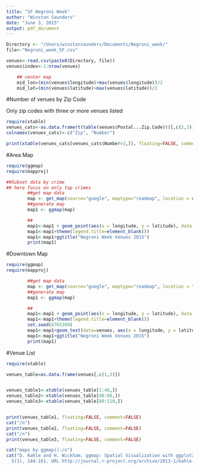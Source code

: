 ```yaml
---
title: "SF Negroni Week"
author: "Winston Saunders"
date: "June 3, 2015"
output: pdf_document
---
```


```r
Directory <- "/Users/winstonsaunders/Documents/Negroni_week/"
file<-"Negroni_week_SF.csv"

venues<-read.csv(paste0(Directory, file))
venues$index<-1:nrow(venues)

    ## center map
    mid_lon=(min(venues$longitude)+max(venues$longitude))/2
    mid_lat=(min(venues$latitude)+max(venues$latitude))/2
```



#Number of venues by Zip Code  

Only zip codes with three or more venues listed  

```r
require(xtable)
venues_cats<-as.data.frame(t(table(venues$Postal...Zip.Code)))[,c(2,3)]
colnames(venues_cats)<-c("Zip", "Number")

print(xtable(venues_cats[venues_cats$Number>2,]), floating=FALSE, comment=FALSE)
```

#Area Map  


```r
require(ggmap)
require(mapproj)

##Subset data by crime
## here focus on only top crimes
        ##get map data
        map <- get_map(source="google", maptype="roadmap", location = c(lon = mid_lon, lat = mid_lat), zoom = 12)
        ##generate map
        map1 <- ggmap(map) 

        ## 
        map1<-map1 + geom_point(aes(x = longitude, y = latitude), data = venues, alpha = .8, color="blue", size = 4) 
        map1<-map1+theme(legend.title=element_blank())
        map1<-map1+ggtitle("Negroni Week Venues 2015")
        print(map1)
```

#Downtown Map

```r
require(ggmap)
require(mapproj)

        ##get map data
        map <- get_map(source="google", maptype="roadmap", location = "San Francisco", zoom = 14)
        ##generate map
        map1 <- ggmap(map) 

        ## 
        map1<-map1 + geom_point(aes(x = longitude, y = latitude), data = venues, alpha = .8, size = 3, color="red") 
        map1<-map1+theme(legend.title=element_blank())
        set.seed(8765309)
        map1<-map1+geom_text(data=venues, aes(x = longitude, y = latitude,label=index), size=3, position = position_jitter(w = 0.0007, h = 0.0007))
        map1<-map1+ggtitle("Negroni Week Venues 2015")
        print(map1)
```
  
    
      
        
          
            
#Venue List   



```r

require(xtable)

venues_table=as.data.frame(venues[,c(1,3)])


venues_table1<-xtable(venues_table[1:40,])
venues_table2<-xtable(venues_table[40:80,])
venues_table3<-xtable(venues_table[80:110,])


print(venues_table1, floating=FALSE, comment=FALSE)
cat("/n")
print(venues_table2, floating=FALSE, comment=FALSE)
cat("/n")
print(venues_table3, floating=FALSE, comment=FALSE)  
```


```r
cat("maps by ggmap():/n")
cat("D. Kahle and H. Wickham. ggmap: Spatial Visualization with ggplot2. The R Journal,
  5(1), 144-161. URL http://journal.r-project.org/archive/2013-1/kahle-wickham.pdf /n")
```
